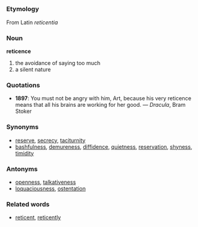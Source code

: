 =={{en}}==

===Etymology===
From Latin ''reticentia''

===Noun===
'''reticence'''
#the avoidance of saying too much
#a silent nature

===Quotations===
*'''1897''': You must not be angry with him, Art, because his very reticence means that all his brains are working for her good. &mdash; ''Dracula'', Bram Stoker

===Synonyms===
*[[reserve]], [[secrecy]], [[taciturnity]]
*[[bashfulness]], [[demureness]], [[diffidence]], [[quietness]], [[reservation]], [[shyness]], [[timidity]]

===Antonyms===
*[[openness]], [[talkativeness]]
*[[loquaciousness]], [[ostentation]]

===Related words===
*[[reticent]], [[reticently]]